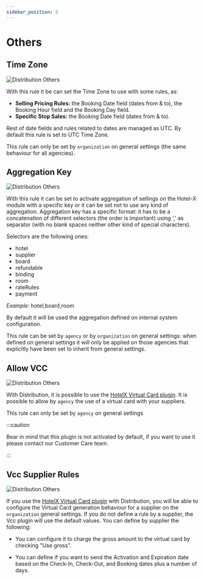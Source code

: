 ```yaml
---
sidebar_position: 5
---
```


# Others

## Time Zone

![Distribution Others](https://storage.travelgate.com/docs/distribution_configuration-others1.jpg)

With this rule it be can set the Time Zone to use with some rules, as: 
* **Selling Pricing Rules:** the Booking Date field (dates from & to), the Booking Hour field and the Booking Day field.
* **Specific Stop Sales:** the Booking Date field (dates from & to).

Rest of date fields and rules related to dates are managed as UTC. By default this rule is set to UTC Time Zone.

This rule can only be set by `organization` on general settings (the same behaviour for all agencies).

## Aggregation Key

![Distribution Others](https://storage.travelgate.com/docs/distribution_configuration-others2.jpg)

With this rule it can be set to activate aggregation of sellings on the Hotel-X module with a specific key or it can be set not to use any kind of aggregation. Aggregation key has a specific format: it has to be a concatenation of different selectors (the order is important) using ',' as separator (with no blank spaces neither other kind of special characters).

Selectors are the following ones:
* hotel 
* supplier 
* board 
* refundable 
* binding 
* room 
* rateRules 
* payment

*Example*: hotel,board,room

By default it will be used the aggregation defined on internal system configuration.

This rule can be set by `agency` or by `organization` on general settings: when defined on general settings it will only be applied on those agencies that explicitly have been set to inherit from general settings.

## Allow VCC

![Distribution Others](https://storage.travelgate.com/docs/distribution_configuration-others_allow_vcc.JPG)

With Distribution, it is possible to use the [HotelX Virtual Card plugin](../../../../../apis/for-buyers/hotel-x-pull-buyers-api/plugins/virtual-credit-card). It is  possible to allow by `agency` the use of a virtual card with your suppliers.

This rule can only be set by `agency` on general settings

:::caution

Bear in mind that this plugin is not activated by default, if you want to use it please contact our Customer Care team.

:::

## Vcc Supplier Rules

![Distribution Others](https://storage.travelgate.com/docs/distribution_configuration-others_supplier_vcc_rules.JPG)

If you use the  [HotelX Virtual Card plugin](../../../../../apis/for-buyers/hotel-x-pull-buyers-api/plugins/virtual-credit-card) with Distribution, you will be able to configure the Virtual Card generation behaviour for a supplier on the `organization` general settings. If you do not define a rule by a supplier, the Vcc plugin will use the default values. You can define by supplier the following:

  - You can configure it to charge the gross amount to the virtual card by checking "Use gross".

  - You can define if you want to send the Activation and Expiration date based on the Check-In, Check-Out, and Booking dates plus a number of days.







